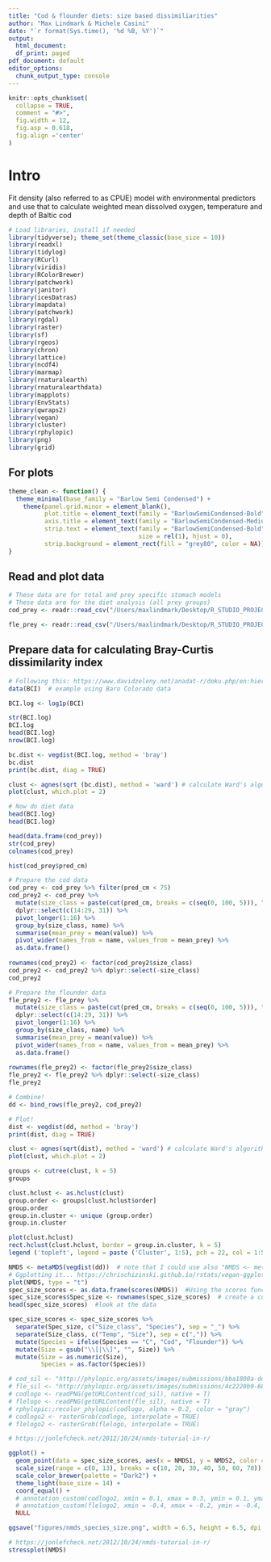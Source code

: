 ```yaml
---
title: "Cod & flounder diets: size based dissimiliarities"
author: "Max Lindmark & Michele Casini"
date: "`r format(Sys.time(), '%d %B, %Y')`"
output:
  html_document:
  df_print: paged
pdf_document: default
editor_options: 
  chunk_output_type: console
---
```

  
```r
knitr::opts_chunk$set(
  collapse = TRUE,
  comment = "#>",
  fig.width = 12,
  fig.asp = 0.618,
  fig.align ='center'
)
```

# Intro
Fit density (also referred to as CPUE) model with environmental predictors and use that to calculate weighted mean dissolved oxygen, temperature and depth of Baltic cod

```r
# Load libraries, install if needed
library(tidyverse); theme_set(theme_classic(base_size = 10))
library(readxl)
library(tidylog)
library(RCurl)
library(viridis)
library(RColorBrewer)
library(patchwork)
library(janitor)
library(icesDatras)
library(mapdata)
library(patchwork)
library(rgdal)
library(raster)
library(sf)
library(rgeos)
library(chron)
library(lattice)
library(ncdf4)
library(marmap)
library(rnaturalearth)
library(rnaturalearthdata)
library(mapplots)
library(EnvStats)
library(qwraps2)
library(vegan)
library(cluster)
library(rphylopic)
library(png)
library(grid)
```

## For plots

```r
theme_clean <- function() {
  theme_minimal(base_family = "Barlow Semi Condensed") +
    theme(panel.grid.minor = element_blank(),
          plot.title = element_text(family = "BarlowSemiCondensed-Bold"),
          axis.title = element_text(family = "BarlowSemiCondensed-Medium"),
          strip.text = element_text(family = "BarlowSemiCondensed-Bold",
                                    size = rel(1), hjust = 0),
          strip.background = element_rect(fill = "grey80", color = NA))
}
```

## Read and plot data

```r
# These data are for total and prey specific stomach models
# These data are for the diet analysis (all prey groups)
cod_prey <- readr::read_csv("/Users/maxlindmark/Desktop/R_STUDIO_PROJECTS/cod_interactions/data/pca_cod_diet_analysis.csv") %>% dplyr::select(-X1) %>% mutate(species = "COD") %>% filter(year > 2014) %>% filter(!quarter == 2) %>% droplevels()

fle_prey <- readr::read_csv("/Users/maxlindmark/Desktop/R_STUDIO_PROJECTS/cod_interactions/data/pca_fle_diet_analysis.csv") %>% dplyr::select(-X1) %>% mutate(species = "FLE") %>% filter(!quarter == 2) %>% droplevels()
```

## Prepare data for calculating Bray-Curtis dissimilarity index

```r
# Following this: https://www.davidzeleny.net/anadat-r/doku.php/en:hier-agglom_examples
data(BCI)  # example using Baro Colorado data

BCI.log <- log1p(BCI) 

str(BCI.log)
BCI.log
head(BCI.log)
nrow(BCI.log)

bc.dist <- vegdist(BCI.log, method = 'bray')
bc.dist
print(bc.dist, diag = TRUE)

clust <- agnes(sqrt (bc.dist), method = 'ward') # calculate Ward's algorithm 
plot(clust, which.plot = 2)

# Now do diet data
head(BCI.log)
head(BCI.log)

head(data.frame(cod_prey))
str(cod_prey)
colnames(cod_prey)

hist(cod_prey$pred_cm)

# Prepare the cod data
cod_prey <- cod_prey %>% filter(pred_cm < 75)
cod_prey2 <- cod_prey %>% 
  mutate(size_class = paste(cut(pred_cm, breaks = c(seq(0, 100, 5))), "C", sep = "_")) %>% 
  dplyr::select(c(14:29, 31)) %>% 
  pivot_longer(1:16) %>% 
  group_by(size_class, name) %>% 
  summarise(mean_prey = mean(value)) %>% 
  pivot_wider(names_from = name, values_from = mean_prey) %>% 
  as.data.frame()
  
rownames(cod_prey2) <- factor(cod_prey2$size_class)
cod_prey2 <- cod_prey2 %>% dplyr::select(-size_class)
cod_prey2

# Prepare the flounder data
fle_prey2 <- fle_prey %>% 
  mutate(size_class = paste(cut(pred_cm, breaks = c(seq(0, 100, 5))), "F", sep = "_")) %>% 
  dplyr::select(c(14:29, 31)) %>% 
  pivot_longer(1:16) %>% 
  group_by(size_class, name) %>% 
  summarise(mean_prey = mean(value)) %>% 
  pivot_wider(names_from = name, values_from = mean_prey) %>% 
  as.data.frame()
  
rownames(fle_prey2) <- factor(fle_prey2$size_class)
fle_prey2 <- fle_prey2 %>% dplyr::select(-size_class)
fle_prey2

# Combine!
dd <- bind_rows(fle_prey2, cod_prey2)

# Plot!
dist <- vegdist(dd, method = 'bray')
print(dist, diag = TRUE)

clust <- agnes(sqrt(dist), method = 'ward') # calculate Ward's algorithm 
plot(clust, which.plot = 2)

groups <- cutree(clust, k = 5)
groups 

clust.hclust <- as.hclust(clust)
group.order <- groups[clust.hclust$order]
group.order
group.in.cluster <- unique (group.order)
group.in.cluster

plot(clust.hclust)
rect.hclust(clust.hclust, border = group.in.cluster, k = 5) 
legend ('topleft', legend = paste ('Cluster', 1:5), pch = 22, col = 1:5, bty = 'n')

NMDS <- metaMDS(vegdist(dd))  # note that I could use also "NMDS <- metaMDS (bc.dist)" here
# Ggplotting it... https://chrischizinski.github.io/rstats/vegan-ggplot2/
plot(NMDS, type = "t")
spec_size_scores <- as.data.frame(scores(NMDS))  #Using the scores function from vegan to extract the species scores and convert to a data.frame
spec_size_scores$Spec_size <- rownames(spec_size_scores)  # create a column of species, from the rownames of species.scores
head(spec_size_scores)  #look at the data

spec_size_scores <- spec_size_scores %>% 
  separate(Spec_size, c("Size_class", "Species"), sep = "_") %>% 
  separate(Size_class, c("Temp", "Size"), sep = c(",")) %>% 
  mutate(Species = ifelse(Species == "C", "Cod", "Flounder")) %>% 
  mutate(Size = gsub("\\[|\\]", "", Size)) %>% 
  mutate(Size = as.numeric(Size),
         Species = as.factor(Species))

# cod_sil <- "http://phylopic.org/assets/images/submissions/bba1800a-dd86-451d-a79b-c5944cfe5231.512.png"
# fle_sil <- "http://phylopic.org/assets/images/submissions/4c2220b9-68a8-4594-8dd8-229643e11c84.512.png"
# codlogo <- readPNG(getURLContent(cod_sil), native = T)
# flelogo <- readPNG(getURLContent(fle_sil), native = T)
# rphylopic::recolor_phylopic(codlogo, alpha = 0.2, color = "gray")
# codlogo2 <- rasterGrob(codlogo, interpolate = TRUE)
# flelogo2 <- rasterGrob(flelogo, interpolate = TRUE)

# https://jonlefcheck.net/2012/10/24/nmds-tutorial-in-r/

ggplot() + 
  geom_point(data = spec_size_scores, aes(x = NMDS1, y = NMDS2, color = Species, size = Size), alpha = 0.5) +  # add the species labels
  scale_size(range = c(0, 13), breaks = c(10, 20, 30, 40, 50, 60, 70)) +
  scale_color_brewer(palette = "Dark2") + 
  theme_light(base_size = 14) +
  coord_equal() +
  # annotation_custom(codlogo2, xmin = 0.1, xmax = 0.3, ymin = 0.1, ymax = 0.3) +
  # annotation_custom(flelogo2, xmin = -0.4, xmax = -0.2, ymin = -0.4, ymax = -0.2) +
  NULL

ggsave("figures/nmds_species_size.png", width = 6.5, height = 6.5, dpi = 600)

# https://jonlefcheck.net/2012/10/24/nmds-tutorial-in-r/
stressplot(NMDS)

```


